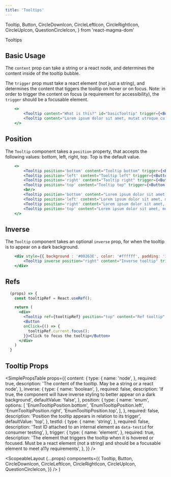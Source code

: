 ```yaml
---
title: 'Tooltips'
---
```


  Tooltip,
  Button,
  CircleDownIcon,
  CircleLeftIcon,
  CircleRightIcon,
  CircleUpIcon,
  QuestionCircleIcon,
} from 'react-magma-dom'

<DocsHeading to="/design/tooltips/" type="design">
  Tooltips
</DocsHeading>

## Basic Usage

The `content` prop can take a string or a react node, and determines the content inside of the tooltip bubble.

The `trigger` prop must take a react element (not just a string), and determines the content that tiggers the tooltip on hover or on focus. Note: in order to trigger the content on focus (a requirement for accessibility), the `trigger` should be a focusable element.

```.jsx
    <>
        <Tooltip content="What is this?" id="basicTooltip" trigger={<Button icon={<QuestionCircleIcon />} variant="link" />} />
        <Tooltip content="Lorem ipsum dolor sit amet, mutat utroque cu quo. Vel molestie invidunt dissentiet no, ut vim iriure eloquentiam." id="basicTooltip2" trigger={<Button icon={<QuestionCircleIcon />} variant="link" />} />
    </>
```

## Position

The `Tooltip` component takes a `position` property, that accepts the following values: bottom, left, right, top. Top is the default value.

```.jsx
    <>
        <Tooltip position='bottom' content="Tooltip bottom" trigger={<Button aria-label="Question Icon" icon={<CircleDownIcon />} variant="link" />} />
        <Tooltip position='left' content="Tooltip left" trigger={<Button icon={<CircleLeftIcon />} variant="link" />} />
        <Tooltip position='right' content="Tooltip right" trigger={<Button icon={<CircleRightIcon />} variant="link" />} />
        <Tooltip position='top' content="Tooltip top" trigger={<Button icon={<CircleUpIcon />} variant="link" />} />
        <br/>
        <Tooltip position='bottom' content="Lorem ipsum dolor sit amet, mutat utroque cu quo. Vel molestie invidunt dissentiet no, ut vim iriure eloquentiam." trigger={<Button aria-label="Question Icon" icon={<CircleDownIcon />} variant="link" />} />
        <Tooltip position='left' content="Lorem ipsum dolor sit amet, mutat utroque cu quo. Vel molestie invidunt dissentiet no, ut vim iriure eloquentiam." trigger={<Button icon={<CircleLeftIcon />} variant="link" />} />
        <Tooltip position='right' content="Lorem ipsum dolor sit amet, mutat utroque cu quo. Vel molestie invidunt dissentiet no, ut vim iriure eloquentiam." trigger={<Button icon={<CircleRightIcon />} variant="link" />} />
        <Tooltip position='top' content="Lorem ipsum dolor sit amet, mutat utroque cu quo. Vel molestie invidunt dissentiet no, ut vim iriure eloquentiam." trigger={<Button icon={<CircleUpIcon />} variant="link" />} />
    </>
```

## Inverse

The `Tooltip` component takes an optional `inverse` prop, for when the tooltip is to appear on a dark background.

```.jsx
    <div style={{ background : '#00263E', color: '#ffffff', padding: '10px' }}>
        <Tooltip inverse position="right" content="Inverse tooltip" trigger={<Button aria-label="Question Icon" icon={<QuestionCircleIcon />} inverse variant="link" />} />
    </div>
```

## Refs

```.jsx
  (props) => {
    const tooltipRef = React.useRef();

    return (
      <div>
        <Tooltip ref={tooltipRef} position="top" content="Ref tooltip" trigger={<Button aria-label="Question Icon" icon={<QuestionCircleIcon />} variant="link" />} />
        <Button
        onClick={() => {
          tooltipRef.current.focus();
        }}>Click to focus the tooltip</Button>
      </div>
    )
  }
```

## Tooltip Props

<SimplePropsTable
  props={{
    content: {
      type: {
        name: 'node',
      },
      required: true,
      description:
        'The content of the tooltip.  May be a string or a react node',
    },
    inverse: {
      type: {
        name: 'boolean',
      },
      required: false,
      description:
        'If true, the component will have inverse styling to better appear on a dark background',
      defaultValue: 'false',
    },
    position: {
      type: {
        name: 'enum',
        options: [
          'EnumTooltipPosition.bottom',
          'EnumTooltipPosition.left',
          'EnumTooltipPosition.right',
          'EnumTooltipPosition.top',
        ],
      },
      required: false,
      description: 'Position the tooltip appears in relation to its trigger',
      defaultValue: 'top',
    },
    testId: {
      type: {
        name: 'string',
      },
      required: false,
      description:
        'Test ID attached to an internal element as `data-testid` for consumer testing',
    },
    trigger: {
      type: {
        name: 'element',
      },
      required: true,
      description:
        'The element that triggers the tooltip when it is hovered or focused.  Must be a react element (not a string) and should be a focusable element to meet a11y requirements',
    },
  }}
/>

  <ScopeableLayout
    {...props}
    components={{
      Tooltip,
      Button,
      CircleDownIcon,
      CircleLeftIcon,
      CircleRightIcon,
      CircleUpIcon,
      QuestionCircleIcon,
    }}
  />
)
